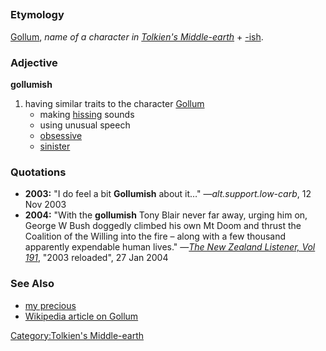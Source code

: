 =={{en}}==
===Etymology===
[[Gollum]], ''name of a character in [[w:Middle-earth|Tolkien's Middle-earth]]'' + [[-ish]].
===Adjective===
'''gollumish'''

#having similar traits to the character [[Gollum]]
#*making [[hiss]]ing sounds
#*using unusual speech
#*[[obsessive]]
#*[[sinister]]

===Quotations===
*'''2003:''' "I do feel a bit '''Gollumish''' about it…" —''alt.support.low-carb'', 12 Nov 2003
*'''2004:''' "With the '''gollumish''' Tony Blair never far away, urging him on, George W Bush doggedly climbed his own Mt Doom and thrust the Coalition of the Willing into the fire – along with a few thousand apparently expendable human lives." —''[http://www.listener.co.nz/default,1225.sm The New Zealand Listener, Vol 191]'', "2003 reloaded", 27 Jan 2004
===See Also===
*[[my precious]]
*[[w:Gollum|Wikipedia article on Gollum]]
[[Category:Tolkien's Middle-earth]]